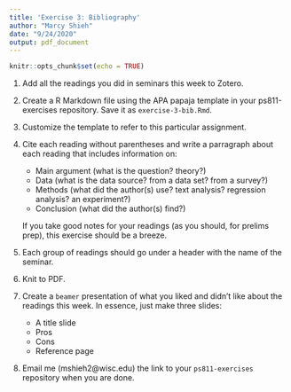 ```yaml
---
title: 'Exercise 3: Bibliography'
author: "Marcy Shieh"
date: "9/24/2020"
output: pdf_document
---
```


```r
knitr::opts_chunk$set(echo = TRUE)
```

1. Add all the readings you did in seminars this week to Zotero.

2. Create a R Markdown file using the APA papaja template in your ps811-exercises repository. Save it as `exercise-3-bib.Rmd`.

3. Customize the template to refer to this particular assignment.

4. Cite each reading without parentheses and write a parragraph about each reading that includes information on:

    * Main argument (what is the question? theory?)
    * Data (what is the data source? from a data set? from a survey?)
    * Methods (what did the author(s) use? text analysis? regression analysis? an experiment?)
    * Conclusion (what did the author(s) find?)
    
    If you take good notes for your readings (as you should, for prelims prep), this exercise should be a breeze.
    
5. Each group of readings should go under a header with the name of the seminar.

6. Knit to PDF.

8. Create a `beamer` presentation of what you liked and didn't like about the readings this week. In essence, just make three slides:

    * A title slide
    * Pros
    * Cons
    * Reference page

7. Email me (mshieh2@wisc.edu) the link to your `ps811-exercises` repository when you are done.